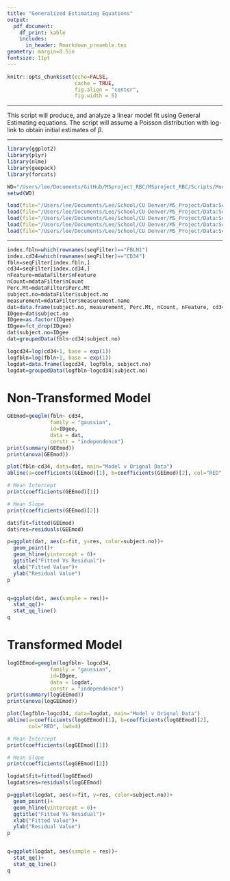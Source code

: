 ```yaml
---
title: "Generalized Estimating Equations"
output: 
  pdf_document:
    df_print: kable
    includes:
      in_header: Rmarkdown_preamble.tex
geometry: margin=0.5in
fontsize: 11pt
---
```


<!------------------------------------------------------------------------------>
<!--  ####  KNITR Setup & Script Information   #### -->
<!------------------------------------------------------------------------------>

<!--  ####  KNITR Specs   #### -->
```r
knitr::opts_chunk$set(echo=FALSE, 
                      cache = TRUE, 
                      fig.align = "center",
                      fig.width = 5)
```
***

<!--  ####  Description   #### -->
\begin{center}
\LARGE{\underline{\textbf{Description}}}
\end{center}

This script will produce, and analyze a linear model fit using General Estimating equations.  The script will assume a Poisson distribution with log-link to obtain initial estimates of $\beta$.  

***

<!--  ####  Script Dependencies   #### -->
```r
library(ggplot2)
library(plyr)
library(nlme)
library(geepack)
library(forcats)
```


<!--  Working Directory  -->       
```r
WD="/Users/lee/Documents/GitHub/MSproject_RBC/MSproject_RBC/Scripts/Modeling/fbln-cd34"
setwd(WD)
```


<!-- Data  &  Variables -->       
```r
load(file="/Users/lee/Documents/Lee/School/CU Denver/MS_Project/Data:Scripts/FinalData/InitialModels/InterceptOnly/alldatFilter.RData")
load(file="/Users/lee/Documents/Lee/School/CU Denver/MS_Project/Data:Scripts/FinalData/InitialModels/InterceptOnly/flowFilter.RData")
load(file="/Users/lee/Documents/Lee/School/CU Denver/MS_Project/Data:Scripts/FinalData/InitialModels/InterceptOnly/indseqFilter.RData")
load(file="/Users/lee/Documents/Lee/School/CU Denver/MS_Project/Data:Scripts/FinalData/InitialModels/InterceptOnly/mdataFilter.RData")
load(file="/Users/lee/Documents/Lee/School/CU Denver/MS_Project/Data:Scripts/FinalData/InitialModels/InterceptOnly/seqFilter.RData")
```
***
<!------------------------------------------------------------------------------>


<!------------------------------------------------------------------------------>
<!-- Begin Script -->       
<!------------------------------------------------------------------------------>
```r
index.fbln=which(rownames(seqFilter)=="FBLN1")
index.cd34=which(rownames(seqFilter)=="CD34")
fbln=seqFilter[index.fbln,]
cd34=seqFilter[index.cd34,]
nFeature=mdataFilter$nFeature
nCount=mdataFilter$nCount
Perc.Mt=mdataFilter$Perc.Mt
subject.no=mdataFilter$subject.no
measurement=mdataFilter$measurement.name
dat=data.frame(subject.no, measurement, Perc.Mt, nCount, nFeature, cd34, fbln)
IDgee=dat$subject.no
IDgee=as.factor(IDgee)
IDgee=fct_drop(IDgee)
dat$subject.no=IDgee
dat=groupedData(fbln~cd34|subject.no)

logcd34=log(cd34+1, base = exp(1))
logfbln=log(fbln+1, base = exp(1))
logdat=data.frame(logcd34, logfbln, subject.no)
logdat=groupedData(logfbln~logcd34|subject.no)
```

\vspace{10pt}

# Non-Transformed Model

```r
GEEmod=geeglm(fbln~ cd34,
              family = "gaussian",
              id=IDgee,
              data = dat,
              corstr = "independence")
print(summary(GEEmod))
print(anova(GEEmod))

plot(fbln~cd34, data=dat, main="Model v Orignal Data")
abline(a=coefficients(GEEmod)[1], b=coefficients(GEEmod)[2], col="RED", lwd=4)

# Mean Intercept
print(coefficients(GEEmod)[1])

# Mean Slope
print(coefficients(GEEmod)[2])

dat$fit=fitted(GEEmod)
dat$res=residuals(GEEmod)

p=ggplot(dat, aes(x=fit, y=res, color=subject.no))+
  geom_point()+
  geom_hline(yintercept = 0)+
  ggtitle("Fitted Vs Residual")+
  xlab("Fitted Value")+
  ylab("Residual Value")
p


q=ggplot(dat, aes(sample = res))+
  stat_qq()+
  stat_qq_line()
q
```

# Transformed Model

```r
logGEEmod=geeglm(logfbln~ logcd34,
              family = "gaussian",
              id=IDgee,
              data = logdat,
              corstr = "independence")
print(summary(logGEEmod))
print(anova(logGEEmod))

plot(logfbln~logcd34, data=logdat, main="Model v Orignal Data")
abline(a=coefficients(logGEEmod)[1], b=coefficients(logGEEmod)[2], 
       col="RED", lwd=4)

# Mean Intercept
print(coefficients(logGEEmod)[1])

# Mean Slope
print(coefficients(logGEEmod)[2])

logdat$fit=fitted(logGEEmod)
logdat$res=residuals(logGEEmod)

p=ggplot(logdat, aes(x=fit, y=res, color=subject.no))+
  geom_point()+
  geom_hline(yintercept = 0)+
  ggtitle("Fitted Vs Residual")+
  xlab("Fitted Value")+
  ylab("Residual Value")
p


q=ggplot(logdat, aes(sample = res))+
  stat_qq()+
  stat_qq_line()
q
```

<!------------------------------------------------------------------------------>
<!-- End Script -->       
<!------------------------------------------------------------------------------>


<!------------------------------------------------------------------------------>
<!-- Post-Script -->       
<!------------------------------------------------------------------------------>

<!-- Notes:        -->       

<!-- Compilation Errors -->       

<!-- Execution Errors -->

<!-- Next Scripts to Consider -->

<!------------------------------------------------------------------------------>


